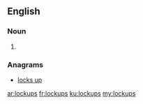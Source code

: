 ==English==

===Noun===
{{head|en|noun plural form}}

# {{plural of|lockup|lang=en}}

===Anagrams===
* [[locks up#English|locks up]]

[[ar:lockups]]
[[fr:lockups]]
[[ku:lockups]]
[[my:lockups]]